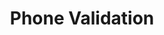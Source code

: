 ---
title: Phone Validation
description: "Our Bank Validation service lets you query whether UK account number & sort code combinations are valid, or check IBANs for most European countries."
sidebarTitle: "Overview"
icon: 
---